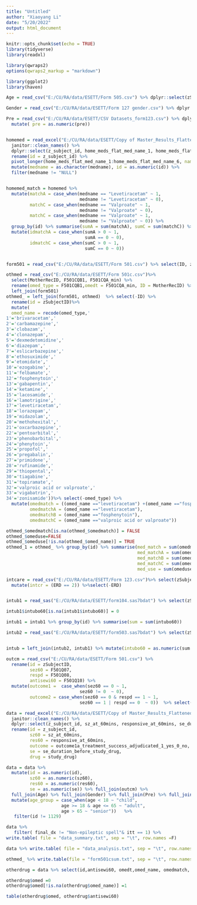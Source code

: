 ```yaml
---
title: "Untitled"
author: "Xiaoyang Li"
date: "5/20/2022"
output: html_document
---
```


```r
knitr::opts_chunk$set(echo = TRUE)
library(tidyverse)
library(readxl)

library(qwraps2)
options(qwraps2_markup = "markdown")

library(ggplot2)
library(haven)
```

```r
Age = read_csv("E:/CU/RA/data/ESETT/Form 505.csv") %>% dplyr::select(zSubjectID, age) %>% rename( id = zSubjectID)

Gender = read_csv("E:/CU/RA/data/ESETT/Form 127 gender.csv") %>% dplyr::select(zSubjectID,agedist, Male)%>% rename( id = zSubjectID)

Pre = read_csv("E:/CU/RA/data/ESETT/CSV Datasets_form123.csv") %>% dplyr::select(zSubjectID,F123Q06)%>% rename( id = zSubjectID, pre = F123Q06) %>%  
  mutate( pre = as.numeric(pre))


homemed = read_excel("E:/CU/RA/data/ESETT/Copy of Master_Results_Flattened.6.7.20.xlsx") %>% 
  janitor::clean_names() %>% 
  dplyr::select(z_subject_id, home_meds_flat_med_name_1, home_meds_flat_med_name_2, home_meds_flat_med_name_3, home_meds_flat_med_name_4, home_meds_flat_med_name_5, home_meds_flat_med_name_6) %>% 
  rename(id = z_subject_id) %>% 
  pivot_longer(home_meds_flat_med_name_1:home_meds_flat_med_name_6, names_to = "med", values_to = "medname", names_prefix = "home_meds_flat_med_name_") %>% 
  mutate(medname = as.character(medname), id = as.numeric(id)) %>% 
  filter(medname != "NULL") 


homemed_match = homemed %>%
  mutate(matchA = case_when(medname == "Levetiracetam" ~ 1,
                            medname != "Levetiracetam" ~ 0),
         matchC = case_when(medname == "Valproate" ~ 1,
                            medname != "Valproate" ~ 0),
         matchC = case_when(medname == "Valproate" ~ 1,
                            medname != "Valproate" ~ 0)) %>% 
  group_by(id) %>% summarise(sumA = sum(matchA), sumC = sum(matchC)) %>% 
  mutate(idmatchA = case_when(sumA > 0 ~ 1,
                              sumA == 0 ~ 0),
         idmatchC = case_when(sumC > 0 ~ 1,
                              sumC == 0 ~ 0)) 


form501 = read_csv("E:/CU/RA/data/ESETT/Form 501.csv") %>% select(ID, zSubjectID)

othmed = read_csv("E:/CU/RA/data/ESETT/Form 501c.csv")%>%
  select(MotherRecID, F501CQB1, F501CQA_min) %>% 
  rename(omed_type = F501CQB1,omedt = F501CQA_min, ID = MotherRecID) %>% 
  left_join(form501) 
othmed_ = left_join(form501, othmed)  %>% select(-ID) %>% 
  rename(id = zSubjectID)%>% 
  mutate(
  omed_name = recode(omed_type,'
1'='brivaracetam','
2'='carbamazepine','
3'='clobazam','
4'='clonazepam','
5'='dexmedetomidine','
6'='diazepam','
7'='eslicarbazepine','
8'='ethosuximide','
9'='etomidate','
10'='ezogabine','
11'='felbamate','
12'='fosphenytoin','
13'='gabapentin','
14'='ketamine','
15'='lacosamide','
16'='lamotrigine','
17'='levetiracetam','
18'='lorazepam','
19'='midazolam','
20'='methohexital','
21'='oxcarbazepine','
22'='pentoarbital','
23'='phenobarbital','
24'='phenytoin','
25'='propofol','
26'='pregabalin','
27'='primidone','
28'='rufinamide','
29'='thiopental','
30'='tiagabine','
31'='topiramate','
32'='valproic acid or valproate','
33'='vigabatrin','
34'='zonisamide'))%>% select(-omed_type) %>% 
  mutate(omedmatch = ((omed_name =="levetiracetam") +(omed_name =="fosphenytoin")+(omed_name =="valproic acid or valproate"))>0 ,
         omedmatchA = (omed_name =="levetiracetam"),
         omedmatchB = (omed_name =="fosphenytoin"),
         omedmatchC = (omed_name =="valproic acid or valproate"))

othmed_$omedmatch[is.na(othmed_$omedmatch)] = FALSE
othmed_$omeduse=FALSE
othmed_$omeduse[!is.na(othmed_$omed_name)] = TRUE
othmed_1 = othmed_ %>% group_by(id) %>% summarise(med_match = sum(omedmatch) > 0,
                                                  med_matchA = sum(omedmatchA)>0,
                                                  med_matchB = sum(omedmatchB)>0,
                                                  med_matchC = sum(omedmatchC)>0,
                                                  med_use = sum(omeduse)>0)

intcare = read_csv("E:/CU/RA/data/ESETT/Form 123.csv")%>% select(zSubjectID, F123Q09) %>% rename(id = zSubjectID, ERD = F123Q09) %>% 
  mutate(intcr = (ERD == 2)) %>%select(-ERD)


intub1 = read_sas("E:/CU/RA/data/ESETT/form104.sas7bdat") %>% select(zSubjectID, F104Q34, F104Q42_min) %>% rename(id = zSubjectID, intubo60 = F104Q34, intubtime = F104Q42_min)

intub1$intubo60[is.na(intub1$intubo60)] = 0

intub1 = intub1 %>% group_by(id) %>% summarise(sum = sum(intubo60))

intub2 = read_sas("E:/CU/RA/data/ESETT/form503.sas7bdat") %>% select(zSubjectID, F503Q03) %>% rename(id = zSubjectID, intubwi60 = F503Q03)


intub = left_join(intub2, intub1) %>% mutate(intubo60 = as.numeric(sum > 0))

outcm = read_csv("E:/CU/RA/data/ESETT/Form 501.csv") %>%
  rename(id = zSubjectID, 
         sez60 = F501Q07,
         respd = F501Q08,
         antisewi60 = F501Q10) %>% 
  mutate(outcome1 =  case_when(sez60 == 0 ~ 1,
                            sez60 != 0  ~ 0),
         outcome2 = case_when(sez60 == 0 & respd == 1 ~ 1,
                            sez60 == 1 | respd == 0  ~ 0))  %>% select(id, sez60, respd, outcome1, outcome2, antisewi60)

data = read_excel("E:/CU/RA/data/ESETT/Copy of Master_Results_Flattened.6.7.20.xlsx") %>%
  janitor::clean_names() %>% 
  dplyr::select(z_subject_id, sz_at_60mins, responsive_at_60mins, se_duration_before_study_drug,  study_drug, race, hispanic,  final_dx, outcome1a_treatment_success_adjudicated_1_yes_0_no, itt) %>% 
  rename(id = z_subject_id,
         sz60 = sz_at_60mins,
         res60 = responsive_at_60mins,
         outcome = outcome1a_treatment_success_adjudicated_1_yes_0_no,
         se = se_duration_before_study_drug,
         drug = study_drug)

data = data %>%
  mutate(id = as.numeric(id),
         sz60 = as.numeric(sz60),
         res60 = as.numeric(res60), 
         se = as.numeric(se)) %>% full_join(outcm) %>% 
  full_join(Age) %>% full_join(Gender) %>% full_join(Pre) %>% full_join(homemed_match)   %>%  full_join(intub)  %>% full_join(intcare) %>%full_join(othmed_1) %>% 
  mutate(age_group = case_when(age < 18 ~ "child",
                     age >= 18 & age <= 65 ~ "adult",
                     age > 65 ~ "senior"))   %>% 
   filter(id != 1129) 

data %>% 
   filter( final_dx != "Non-epileptic spell"& itt == 1) %>% 
write.table( file = "data_summary.txt", sep = "\t", row.names =F)

data %>% write.table( file = "data_analysis.txt", sep = "\t", row.names =F)

othmed_ %>% write.table(file = "form501csum.txt", sep = "\t", row.names =F)
```

```r
otherdrug = data %>% select(id,antisewi60, omedt,omed_name, omedmatch, drug,sz60, res60, sez60, respd, outcome1, outcome2)

otherdrug$omed =0
otherdrug$omed[!is.na(otherdrug$omed_name)] =1

table(otherdrug$omed, otherdrug$antisewi60)

```

